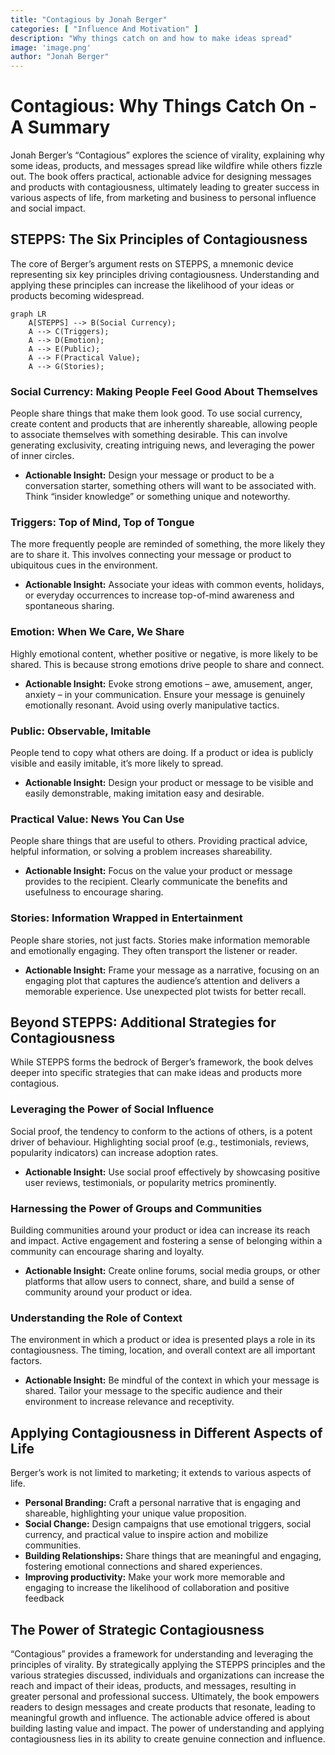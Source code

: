 ```yaml
---
title: "Contagious by Jonah Berger"
categories: [ "Influence And Motivation" ]
description: "Why things catch on and how to make ideas spread"
image: 'image.png'
author: "Jonah Berger"
---
```

# Contagious: Why Things Catch On - A Summary

Jonah Berger's "Contagious" explores the science of virality, explaining why some ideas, products, and messages spread like wildfire while others fizzle out. The book offers practical, actionable advice for designing messages and products with contagiousness, ultimately leading to greater success in various aspects of life, from marketing and business to personal influence and social impact.

## STEPPS: The Six Principles of Contagiousness

The core of Berger's argument rests on STEPPS, a mnemonic device representing six key principles driving contagiousness. Understanding and applying these principles can increase the likelihood of your ideas or products becoming widespread.

```mermaid
graph LR
    A[STEPPS] --> B(Social Currency);
    A --> C(Triggers);
    A --> D(Emotion);
    A --> E(Public);
    A --> F(Practical Value);
    A --> G(Stories);
```

### Social Currency: Making People Feel Good About Themselves

People share things that make them look good.  To use social currency, create content and products that are inherently shareable, allowing people to associate themselves with something desirable. This can involve generating exclusivity, creating intriguing news, and leveraging the power of inner circles.

* **Actionable Insight:**  Design your message or product to be a conversation starter, something others will want to be associated with.  Think "insider knowledge" or something unique and noteworthy.

### Triggers: Top of Mind, Top of Tongue

The more frequently people are reminded of something, the more likely they are to share it.  This involves connecting your message or product to ubiquitous cues in the environment.

* **Actionable Insight:**  Associate your ideas with common events, holidays, or everyday occurrences to increase top-of-mind awareness and spontaneous sharing.

### Emotion: When We Care, We Share

Highly emotional content, whether positive or negative, is more likely to be shared.  This is because strong emotions drive people to share and connect.

* **Actionable Insight:**  Evoke strong emotions – awe, amusement, anger, anxiety – in your communication.  Ensure your message is genuinely emotionally resonant.  Avoid using overly manipulative tactics.

### Public: Observable, Imitable

People tend to copy what others are doing. If a product or idea is publicly visible and easily imitable, it's more likely to spread.

* **Actionable Insight:**  Design your product or message to be visible and easily demonstrable, making imitation easy and desirable.

### Practical Value: News You Can Use

People share things that are useful to others. Providing practical advice, helpful information, or solving a problem increases shareability.

* **Actionable Insight:**  Focus on the value your product or message provides to the recipient.  Clearly communicate the benefits and usefulness to encourage sharing.

### Stories: Information Wrapped in Entertainment

People share stories, not just facts.  Stories make information memorable and emotionally engaging.  They often transport the listener or reader.

* **Actionable Insight:**  Frame your message as a narrative, focusing on an engaging plot that captures the audience's attention and delivers a memorable experience.  Use unexpected plot twists for better recall.



## Beyond STEPPS: Additional Strategies for Contagiousness


While STEPPS forms the bedrock of Berger's framework, the book delves deeper into specific strategies that can make ideas and products more contagious.


### Leveraging the Power of Social Influence

Social proof, the tendency to conform to the actions of others, is a potent driver of behaviour. Highlighting social proof (e.g., testimonials, reviews, popularity indicators) can increase adoption rates.

* **Actionable Insight:**  Use social proof effectively by showcasing positive user reviews, testimonials, or popularity metrics prominently.

###  Harnessing the Power of Groups and Communities

Building communities around your product or idea can increase its reach and impact. Active engagement and fostering a sense of belonging within a community can encourage sharing and loyalty.

* **Actionable Insight:**  Create online forums, social media groups, or other platforms that allow users to connect, share, and build a sense of community around your product or idea.

###  Understanding the Role of Context

The environment in which a product or idea is presented plays a role in its contagiousness. The timing, location, and overall context are all important factors.

* **Actionable Insight:**  Be mindful of the context in which your message is shared.  Tailor your message to the specific audience and their environment to increase relevance and receptivity.


## Applying Contagiousness in Different Aspects of Life


Berger's work is not limited to marketing; it extends to various aspects of life.

* **Personal Branding:** Craft a personal narrative that is engaging and shareable, highlighting your unique value proposition.
* **Social Change:** Design campaigns that use emotional triggers, social currency, and practical value to inspire action and mobilize communities.
* **Building Relationships:**  Share things that are meaningful and engaging, fostering emotional connections and shared experiences.
* **Improving productivity:**  Make your work more memorable and engaging to increase the likelihood of collaboration and positive feedback


## The Power of Strategic Contagiousness

"Contagious" provides a framework for understanding and leveraging the principles of virality. By strategically applying the STEPPS principles and the various strategies discussed, individuals and organizations can increase the reach and impact of their ideas, products, and messages, resulting in greater personal and professional success. Ultimately, the book empowers readers to design messages and create products that resonate, leading to meaningful growth and influence. The actionable advice offered is about building lasting value and impact. The power of understanding and applying contagiousness lies in its ability to create genuine connection and influence.

